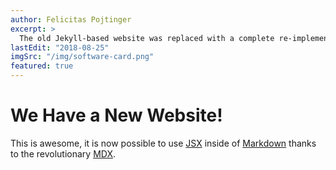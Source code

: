 ```yaml
---
author: Felicitas Pojtinger
excerpt: >
  The old Jekyll-based website was replaced with a complete re-implementation based on Gatsby.
lastEdit: "2018-08-25"
imgSrc: "/img/software-card.png"
featured: true
---
```


# We Have a New Website!

This is awesome, it is now possible to use [JSX](https://reactjs.org/docs/introducing-jsx.html) inside of [Markdown](https://daringfireball.net/projects/markdown/) thanks to the revolutionary [MDX](https://mdxjs.com/).
